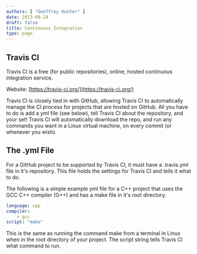 ```yaml
---
authors: [ "Geoffrey Hunter" ]
date: 2013-08-24
draft: false
title: Continuous Integration
type: page
---
```


## Travis CI

Travis CI is a free (for public repositories), online, hosted continuous integration service.

Website: [https://travis-ci.org/](https://travis-ci.org/)

Travis CI is closely tied in with GitHub, allowing Travis CI to automatically manage the CI process for projects that are hosted on GitHub. All you have to do is add a yml file (see below), tell Travis CI about the repository, and your set! Travis CI will automatically download the repo, and run any commands you want in a Linux virtual machine, on every commit (or whenever you wish).

## The .yml File

For a GitHub project to be supported by Travis CI, it must have a .travis.yml file in it's repository. This file holds the settings for Travis CI and tells it what to do.

The following is a simple example yml file for a C++ project that uses the GCC C++ compiler (G++) and has a make file in it's root directory.

```yml
language: cpp
compiler:
    - gcc
script: "make"
```

This is the same as running the command make from a terminal in Linux when in the root directory of your project. The script string tells Travis CI what command to run.
